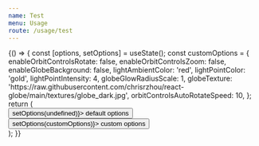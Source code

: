 ```yaml
---
name: Test
menu: Usage
route: /usage/test
---
```




<Playground>
  {() => {
    const [options, setOptions] = useState();
    const customOptions = {
      enableOrbitControlsRotate: false,
      enableOrbitControlsZoom: false,
      enableGlobeBackground: false,
      lightAmbientColor: 'red',
      lightPointColor: 'gold',
      lightPointIntensity: 4,
      globeGlowRadiusScale: 1,
      globeTexture: 'https://raw.githubusercontent.com/chrisrzhou/react-globe/main/textures/globe_dark.jpg',
      orbitControlsAutoRotateSpeed: 10,
    };
    return (
      <div>
        <button onClick={() => setOptions(undefined)}>
          default options
        </button>
        <button onClick={() => setOptions(customOptions)}>
          custom options
        </button>
        <ReactGlobe
          height="400px"
          width="100%"
          options={options}
        />
      </div>
    );
  }}
</Playground>
